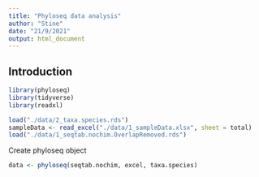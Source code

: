 ```yaml
---
title: "Phyloseq data analysis"
author: "Stine"
date: "21/9/2021"
output: html_document
---
```


## Introduction

```r
library(phyloseq)
library(tidyverse)
library(readxl)
```

```r
load("./data/2_taxa.species.rds")
sampleData <- read_excel("./data/1_sampleData.xlsx", sheet = total)
load("./data/1_seqtab.nochim.OverlapRemoved.rds")
```




Create phyloseq object
```r
data <- phyloseq(seqtab.nochim, excel, taxa.species)
```


